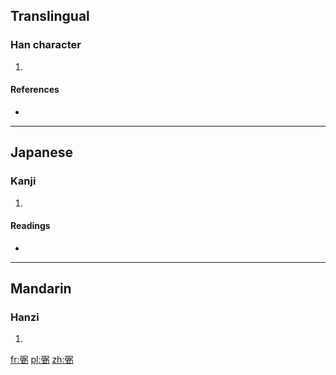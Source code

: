 ==Translingual==

===Han character===
{{Han char|rn=57|rad=弓|as=09|sn=12|four=|canj=弓一田弓 (NMWN)|ids=⿲[[弓]][[㐁]][[弓]]}}

# {{defn|Han|sort=弓09}}

====References====
* {{Han ref|kx=0360.060|dkj=09825|dj=0677.040|hdz=20999.120|uh=5F3B|ud=24379}}

----

==Japanese==

===Kanji===
{{ja-kanji|grade=|rs=弓09}}

# {{defn|lang=ja|sort=弓09}}

====Readings====
* {{ja-readings|on=[[ひつ]] (hitsu)|kun=[[たすける]] (tasukeru)}}

----

==Mandarin==

===Hanzi===
{{cmn-hanzi|pin=[[bì]] ([[bi4]]), [[bō]] ([[bo1]]), [[fà]] ([[fa4]])|wg=pi<sup>4</sup>, po<sup>1</sup>, fa<sup>4</sup>}}

# {{defn|lang=cmn|sort=弓09}}

[[fr:弻]]
[[pl:弻]]
[[zh:弻]]